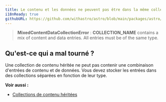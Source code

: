 ```yaml
---
title: Le contenu et les données ne peuvent pas être dans la même collection.
i18nReady: true
githubURL: https://github.com/withastro/astro/blob/main/packages/astro/src/core/errors/errors-data.ts
---
```

> **MixedContentDataCollectionError** : **COLLECTION_NAME** contains a mix of content and data entries. All entries must be of the same type.

## Qu'est-ce qui a mal tourné ?
Une collection de contenu héritée ne peut pas contenir une combinaison d'entrées de contenu et de données. Vous devez stocker les entrées dans des collections séparées en fonction de leur type.

**Voir aussi :**
- [Collections de contenu héritées](/fr/guides/upgrade-to/v5/#updating-existing-collections)
